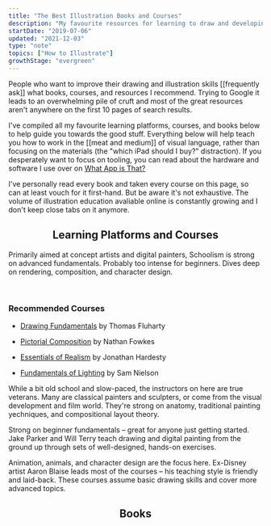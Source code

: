 ```yaml
---
title: "The Best Illustration Books and Courses"
description: "My favourite resources for learning to draw and developing your visual thinking skills"
startDate: "2019-07-06"
updated: "2021-12-03"
type: "note"
topics: ["How to Illustrate"]
growthStage: "evergreen"
---
```


<IntroParagraph>

People who want to improve their drawing and illustration skills [[frequently ask]] what books, courses, and resources I recommend. Trying to Google it leads to an overwhelming pile of cruft and most of the great resources aren't anywhere on the first 10 pages of search results.

</IntroParagraph>

I've compiled all my favourite learning platforms, courses, and books below to help guide you towards the good stuff. Everything below will help teach you how to work in the [[meat and medium]] of visual language, rather than focusing on the materials (the "which iPad should I buy?" distraction). <Footnote idName={1}>If you desperately want to focus on tooling, you can read about the hardware and software I use over on [What App is That?](/apps)</Footnote>

I've personally read every book and taken every course on this page, so can at least vouch for it first-hand. But be aware it's not exhaustive. The volume of illustration education avaliable online is constantly growing and I don't keep close tabs on it anymore.

<Center>

## Learning Platforms and Courses

</Center>

<TwoColumn maxWidth="1200px" alignItems="top">

<LinkCard url="http://bit.ly/35UyJ8l" title="Schoolism" author="$25 Monthly" image="https://res.cloudinary.com/dxj9qr5gj/image/upload/v1638779716/maggieappleton.com/notes/illustration-resources/schoolism_upphcl.png">

Primarily aimed at concept artists and digital painters, Schoolism is strong
on advanced fundamentals. Probably too intense for beginners. Dives deep on
rendering, composition, and character design.

<br />

### Recommended Courses

- [Drawing Fundamentals](https://schoolism.com/courses/drawing/drawing-fundamentals-thomas-fluharty) by Thomas Fluharty

- [Pictorial Composition](https://schoolism.com/courses/illustration/pictorial-composition-nathan-fowkes) by Nathan Fowkes

- [Essentials of Realism](https://schoolism.com/courses/illustration/essentials-of-realism-jonathan-hardesty) by Jonathan Hardesty

- [Fundamentals of Lighting](https://schoolism.com/courses/art/fundamentals-of-lighting-sam-nielson) by Sam Nielson

</LinkCard>

<LinkCard url="http://bit.ly/3a1S6Q5" title="New Masters Academy" author="$35 Monthly" image="https://res.cloudinary.com/dxj9qr5gj/image/upload/v1638779503/maggieappleton.com/notes/illustration-resources/nma_gh0mzu.png">

While a bit old school and slow-paced, the instructors on here are true veterans. Many are classical painters and sculpters, or come from the visual development and film world. They're strong on anatomy, traditional painting yechniques, and compositional layout theory.

</LinkCard>

<LinkCard url="http://bit.ly/2uN8KTr" title="School of Visual Storytelling" author="$25 Monthly" image="https://res.cloudinary.com/dxj9qr5gj/image/upload/v1638779504/maggieappleton.com/notes/illustration-resources/svs_x6axnq.png">

Strong on beginner fundamentals – great for anyone just getting started. Jake Parker and Will Terry teach drawing and digital painting from the ground up through sets of well-designed, hands-on exercises.

</LinkCard>

<LinkCard url="http://bit.ly/3aaLajJ" title="Art of Aaron Blaise" author="$25 Monthly" image="https://res.cloudinary.com/dxj9qr5gj/image/upload/v1638779503/maggieappleton.com/notes/illustration-resources/aaronblaise_iro6yk.png">

Animation, animals, and character design are the focus here. Ex-Disney artist Aaron Blaise leads most of the courses – his teaching style is friendly and laid-back. These courses assume basic drawing skills and cover more advanced topics.

</LinkCard>

</TwoColumn>

<Center>

## Books

</Center>

<ResourceBook
  small
  url="https://www.goodreads.com/book/show/41583721-how-to-think-when-you-draw-volume-1"
  title="How to Think When You Draw"
  author="Lorenzo Etherington"
  image="https://res.cloudinary.com/dxj9qr5gj/image/upload/v1638779504/maggieappleton.com/notes/illustration-resources/lorenzo_rw2yuo.jpg"
/>

<ResourceBook
  small
  url="https://www.goodreads.com/book/show/15808089-how-to-draw"
  title="How to Draw"
  author="Scott Robertson"
  image="https://res.cloudinary.com/dxj9qr5gj/image/upload/v1638779504/maggieappleton.com/notes/illustration-resources/robertsondraw_lubamf.jpg"
/>

<ResourceBook
  small
  url="https://www.goodreads.com/book/show/2766647-creative-illustration"
  title="Creative Illustration"
  author="Andrew Loomis"
  image="https://res.cloudinary.com/dxj9qr5gj/image/upload/v1638779503/maggieappleton.com/notes/illustration-resources/loomiscreative_njwqd8.jpg"
/>

<ResourceBook
  small
  url="https://www.goodreads.com/book/show/23389095-framed-ink-marcos-mateu-mestre"
  title="Framed Ink: Drawing and Composition for Visual Storytellers"
  author="Marco Mateu-Mestre"
  image="https://res.cloudinary.com/dxj9qr5gj/image/upload/v1638779503/maggieappleton.com/notes/illustration-resources/framedink_h9pder.jpg"
/>

<ResourceBook
  small
  url="https://www.goodreads.com/book/show/2767856-sketching"
  title="Sketching: Drawing Techniques for Product Designers"
  author="Koos Eissen"
  image="https://res.cloudinary.com/dxj9qr5gj/image/upload/v1638779503/maggieappleton.com/notes/illustration-resources/koossketching_i6ovzm.jpg"
/>

<ResourceBook
  small
  url="https://www.goodreads.com/book/show/146300.Rapid_Viz_"
  title="Rapid Viz"
  author="Kurt Hanks & Larry Belliston"
  image="https://res.cloudinary.com/dxj9qr5gj/image/upload/v1638779504/maggieappleton.com/notes/illustration-resources/rapidviz_mfopn4.jpg"
/>

<ResourceBook
  small
  url="https://www.gallerynucleus.com/detail/21089/"
  title="Dynamic Bible"
  author="Peter Han"
  image="https://res.cloudinary.com/dxj9qr5gj/image/upload/v1638779503/maggieappleton.com/notes/illustration-resources/dynamicbible_scuqpu.jpg"
/>

<ResourceBook
  small
  url="https://www.goodreads.com/book/show/6250465-drawn-to-life"
  title="Drawn to Life: Volumes I and II"
  author="Walt Stanchfield"
  image="https://res.cloudinary.com/dxj9qr5gj/image/upload/v1638779503/maggieappleton.com/notes/illustration-resources/drawnlife_p2eanr.jpg"
/>

<ResourceBook
  small
  url="https://www.goodreads.com/book/show/1027978.Fun_with_a_Pencil"
  title="Fun with a Pencil"
  author="Andrew Loomis"
  image="https://res.cloudinary.com/dxj9qr5gj/image/upload/v1638779503/maggieappleton.com/notes/illustration-resources/funpencil_cohrn3.jpg"
/>

<ResourceBook
  small
  url="https://www.goodreads.com/book/show/136091.The_Animator_s_Survival_Kit"
  title="The Animators Survival Kit"
  author="Richard Williams"
  image="https://res.cloudinary.com/dxj9qr5gj/image/upload/v1638779503/maggieappleton.com/notes/illustration-resources/animator_vvevbn.jpg"
/>

<ResourceBook
  small
  url="https://www.goodreads.com/book/show/899923.Force"
  title="Force: Dynamic Life Drawing for Animators"
  author="Michael D. Mattesi"
  image="https://res.cloudinary.com/dxj9qr5gj/image/upload/v1638779503/maggieappleton.com/notes/illustration-resources/force_jeslfd.jpg"
/>

<ResourceBook
  small
  url="https://www.goodreads.com/book/show/102920.Understanding_Comics"
  title="Understanding Comics"
  author="Scott McCloud"
  image="https://res.cloudinary.com/dxj9qr5gj/image/upload/v1638779503/maggieappleton.com/notes/illustration-resources/comics_vmklzx.jpg"
/>

<ResourceBook
  small
  url="https://www.goodreads.com/book/show/2393396.Graphic_Storytelling_and_Visual_Narrative"
  title="Graphic Storytelling and Visual Narrative"
  author="Will Eisner"
  image="https://res.cloudinary.com/dxj9qr5gj/image/upload/v1638779503/maggieappleton.com/notes/illustration-resources/graphicstory_srgm0q.jpg"
/>

<ResourceBook
  small
  url="https://www.goodreads.com/book/show/517518.Thinkertoys"
  title="Thinkertoys"
  author="Michael Michalko"
  image="https://res.cloudinary.com/dxj9qr5gj/image/upload/v1638779504/maggieappleton.com/notes/illustration-resources/thinkertoys_bvvn4w.jpg"
/>

<ResourceBook
  small
  url="https://www.goodreads.com/book/show/10675.Lateral_Thinking"
  title="Lateral Thinking"
  author="Edward de Bono"
  image="https://res.cloudinary.com/dxj9qr5gj/image/upload/v1638779503/maggieappleton.com/notes/illustration-resources/latthinking_iw53ec.jpg"
/>
